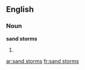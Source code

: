 ==English==

===Noun===
'''sand storms'''

# {{plural of|[[sand storm]]}}

[[ar:sand storms]]
[[fr:sand storms]]